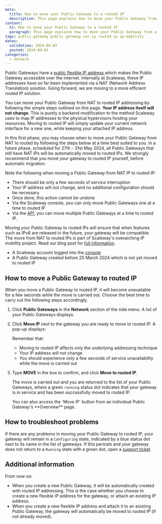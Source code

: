 ```yaml
---
meta:
  title: How to move your Public Gateway to a routed IP
  description: This page explains how to move your Public Gateway from a legacy NAT IP addressing solution, to a routed IP solution, compatible with Scaleway's IP mobility project and features.
content:
  h1: How to move your Public Gateway to a routed IP
  paragraph: This page explains how to move your Public Gateway from a legacy NAT IP addressing solution, to a routed IP solution, compatible with Scaleway's IP mobility project and features.
tags: public-gateway public gateway nat-ip routed-ip ip-mobility
dates:
  validation: 2024-04-03
  posted: 2024-04-03
categories:
  - network
---
```


Public Gateways have a [public flexible IP address ](/network/public-gateways/concepts/#flexible-ip) which makes the Public Gateway accessible over the internet. Internally at Scaleway, these IP addresses have so far been implemented via a NAT (Network Address Translation) solution. Going forward, we are moving to a more efficient routed IP solution.

You can move your Public Gateway from NAT to routed IP addressing by following the simple steps outlined on this page. **Your IP address itself will not change**. This is purely a backend modification to the method Scaleway uses to map IP addresses to the physical hypervisors hosting your resources. Moving to routed IP will simply update your current network interface for a new one, while keeping your attached IP address.

In this first phase, you may choose when to move your Public Gateway from NAT to routed by following the steps below at a time best suited to you. In a future phase, scheduled for 27th - 31st May 2024, all Public Gateways that still have NAT IPs will be automatically moved to routed IPs. We strongly recommend that you move your gateway to routed IP yourself, before automatic migration.

Note the following when moving a Public Gateway from NAT IP to routed IP:
- There should be only a few seconds of service interruption
- Your IP address will not change, and no additional configuration should be necessary
- Once done, this action cannot be undone
- Via the Scaleway console, you can only move Public Gateways one at a time to routed IP
- Via the [API](https://www.scaleway.com/en/developers/api/vpc/), you can move multiple Public Gateways at a time to routed IP.

Moving your Public Gateway to routed IPs will ensure that when features such as IPv6 are released in the future, your gateway will be compatible. The move from NAT to routed IPs is part of Scaleway's overarching IP mobility project. Read our blog post for [full information](https://www.scaleway.com/en/blog/ip-mobility-removing-nat/).

<Macro id="requirements" />

- A Scaleway account logged into the [console](https://console.scaleway.com)
- A Public Gateway created before 20 March 2024 which is not yet moved to routed IP

## How to move a Public Gateway to routed IP

When you move a Public Gateway to routed IP, it will become unavailable for a few seconds while the move is carried out. Choose the best time to carry out the following steps accordingly.

1. Click **Public Gateways** in the **Network** section of the side menu. A list of your Public Gateways displays.

    <Lightbox src="scaleway-move-pgw-ip.webp" alt="" />

2. Click **Move IP** next to the gateway you are ready to move to routed IP. A pop-up displays:

    <Lightbox src="scaleway-confirm-p0.0.0.0/0gw-ip-move.webp" alt="" />

    Remember that:
    - Moving to routed IP affects only the underlying addressing technique
    - Your IP address will not change
    - You should experience only a few seconds of service unavailability while the move is carried out

3. Type **MOVE** in the box to confirm, and click **Move to routed IP**.

    The move is carried out and you are returned to the list of your Public Gateways, where a green `running` status dot indicates that your gateway is in service and has been successfully moved to routed IP.

    <Message type="tip">
    You can also access the `Move IP` button from an individual Public Gateway's **Overview** page.
    </Message>

## How to troubleshoot problems

If there are any problems in moving your Public Gateway to routed IP, your gateway will remain in a `Configuring` state, indicated by a blue status dot next to its name in the list of gateways. If this persists and your gateway does not return to a `Running` state with a green dot, open a [support ticket](https://console.scaleway.com/support/tickets/create).

## Additional information

From now on: 
- When you create a new Public Gateway, it will be automatically created with routed IP addressing. This is the case whether you choose to create a new flexible IP address for the gateway, or attach an existing IP address.
- When you create a new flexible IP address and attach it to an existing Public Gateway, the gateway will automatically be moved to routed IP (if not already moved).

